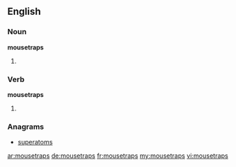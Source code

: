 ==English==

===Noun===
'''mousetraps'''

# {{plural of|[[mousetrap]]}}

===Verb===
'''mousetraps'''

# {{third-person singular of|[[mousetrap]]}}

===Anagrams===
* [[superatoms#English|superatoms]]

[[ar:mousetraps]]
[[de:mousetraps]]
[[fr:mousetraps]]
[[my:mousetraps]]
[[vi:mousetraps]]